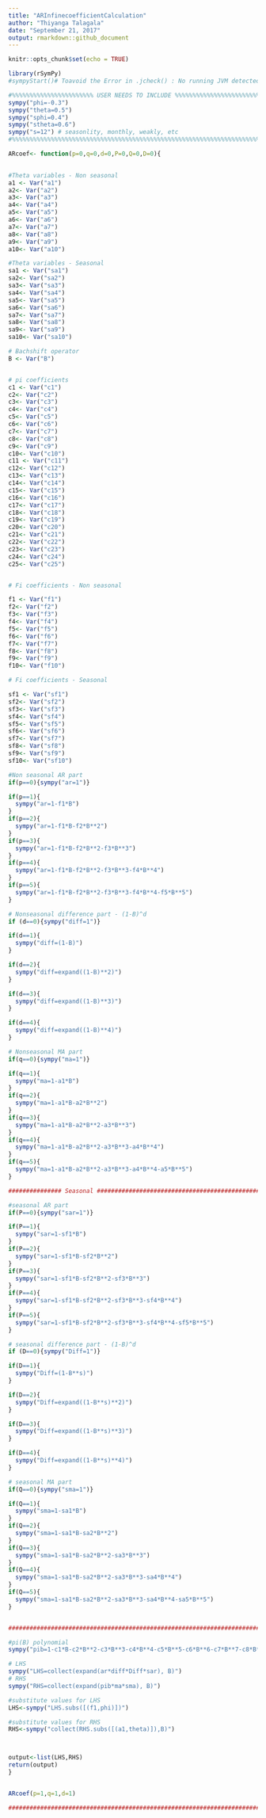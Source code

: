 ```yaml
---
title: "ARInfinecoefficientCalculation"
author: "Thiyanga Talagala"
date: "September 21, 2017"
output: rmarkdown::github_document
---
```


```r
knitr::opts_chunk$set(echo = TRUE)
```


```r
library(rSymPy)
#sympyStart()# Toavoid the Error in .jcheck() : No running JVM detected. Maybe .jinit() would help.

#%%%%%%%%%%%%%%%%%%%%%%% USER NEEDS TO INCLUDE %%%%%%%%%%%%%%%%%%%%%%%%%%%%%%%%
sympy("phi=-0.3")
sympy("theta=0.5")
sympy("sphi=0.4")
sympy("stheta=0.6")
sympy("s=12") # seasonlity, monthly, weakly, etc 
#%%%%%%%%%%%%%%%%%%%%%%%%%%%%%%%%%%%%%%%%%%%%%%%%%%%%%%%%%%%%%%%%%%%%%%%%%%%%%%

ARcoef<- function(p=0,q=0,d=0,P=0,Q=0,D=0){

  
#Theta variables - Non seasonal 
a1 <- Var("a1")
a2<- Var("a2")
a3<- Var("a3")
a4<- Var("a4")
a5<- Var("a5")
a6<- Var("a6")
a7<- Var("a7")
a8<- Var("a8")
a9<- Var("a9")
a10<- Var("a10")

#Theta variables - Seasonal 
sa1 <- Var("sa1")
sa2<- Var("sa2")
sa3<- Var("sa3")
sa4<- Var("sa4")
sa5<- Var("sa5")
sa6<- Var("sa6")
sa7<- Var("sa7")
sa8<- Var("sa8")
sa9<- Var("sa9")
sa10<- Var("sa10")

# Bachshift operator
B <- Var("B")


# pi coefficients
c1 <- Var("c1")
c2<- Var("c2")
c3<- Var("c3")
c4<- Var("c4")
c5<- Var("c5")
c6<- Var("c6")
c7<- Var("c7")
c8<- Var("c8")
c9<- Var("c9")
c10<- Var("c10")
c11 <- Var("c11")
c12<- Var("c12")
c13<- Var("c13")
c14<- Var("c14")
c15<- Var("c15")
c16<- Var("c16")
c17<- Var("c17")
c18<- Var("c18")
c19<- Var("c19")
c20<- Var("c20")
c21<- Var("c21")
c22<- Var("c22")
c23<- Var("c23")
c24<- Var("c24")
c25<- Var("c25")


# Fi coefficients - Non seasonal

f1 <- Var("f1")
f2<- Var("f2")
f3<- Var("f3")
f4<- Var("f4")
f5<- Var("f5")
f6<- Var("f6")
f7<- Var("f7")
f8<- Var("f8")
f9<- Var("f9")
f10<- Var("f10")

# Fi coefficients - Seasonal

sf1 <- Var("sf1")
sf2<- Var("sf2")
sf3<- Var("sf3")
sf4<- Var("sf4")
sf5<- Var("sf5")
sf6<- Var("sf6")
sf7<- Var("sf7")
sf8<- Var("sf8")
sf9<- Var("sf9")
sf10<- Var("sf10")

#Non seasonal AR part
if(p==0){sympy("ar=1")}

if(p==1){
  sympy("ar=1-f1*B")
}
if(p==2){
  sympy("ar=1-f1*B-f2*B**2")
}
if(p==3){
  sympy("ar=1-f1*B-f2*B**2-f3*B**3")
}
if(p==4){
  sympy("ar=1-f1*B-f2*B**2-f3*B**3-f4*B**4")
}
if(p==5){
  sympy("ar=1-f1*B-f2*B**2-f3*B**3-f4*B**4-f5*B**5")
}

# Nonseasonal difference part - (1-B)^d
if (d==0){sympy("diff=1")}

if(d==1){
  sympy("diff=(1-B)")
}

if(d==2){
  sympy("diff=expand((1-B)**2)")
}

if(d==3){
  sympy("diff=expand((1-B)**3)")
}

if(d==4){
  sympy("diff=expand((1-B)**4)")
}

# Nonseasonal MA part
if(q==0){sympy("ma=1")}

if(q==1){
  sympy("ma=1-a1*B")
}
if(q==2){
  sympy("ma=1-a1*B-a2*B**2")
}
if(q==3){
  sympy("ma=1-a1*B-a2*B**2-a3*B**3")
}
if(q==4){
  sympy("ma=1-a1*B-a2*B**2-a3*B**3-a4*B**4")
}
if(q==5){
  sympy("ma=1-a1*B-a2*B**2-a3*B**3-a4*B**4-a5*B**5")
}

############### Seasonal ################################################

#seasonal AR part
if(P==0){sympy("sar=1")}

if(P==1){
  sympy("sar=1-sf1*B")
}
if(P==2){
  sympy("sar=1-sf1*B-sf2*B**2")
}
if(P==3){
  sympy("sar=1-sf1*B-sf2*B**2-sf3*B**3")
}
if(P==4){
  sympy("sar=1-sf1*B-sf2*B**2-sf3*B**3-sf4*B**4")
}
if(P==5){
  sympy("sar=1-sf1*B-sf2*B**2-sf3*B**3-sf4*B**4-sf5*B**5")
}

# seasonal difference part - (1-B)^d
if (D==0){sympy("Diff=1")}

if(D==1){
  sympy("Diff=(1-B**s)")
}

if(D==2){
  sympy("Diff=expand((1-B**s)**2)")
}

if(D==3){
  sympy("Diff=expand((1-B**s)**3)")
}

if(D==4){
  sympy("Diff=expand((1-B**s)**4)")
}

# seasonal MA part
if(Q==0){sympy("sma=1")}

if(Q==1){
  sympy("sma=1-sa1*B")
}
if(Q==2){
  sympy("sma=1-sa1*B-sa2*B**2")
}
if(Q==3){
  sympy("sma=1-sa1*B-sa2*B**2-sa3*B**3")
}
if(Q==4){
  sympy("sma=1-sa1*B-sa2*B**2-sa3*B**3-sa4*B**4")
}
if(Q==5){
  sympy("sma=1-sa1*B-sa2*B**2-sa3*B**3-sa4*B**4-sa5*B**5")
}


##########################################################################

#pi(B) polynomial
sympy("pib=1-c1*B-c2*B**2-c3*B**3-c4*B**4-c5*B**5-c6*B**6-c7*B**7-c8*B**8-c9*B**9-c10*B**10-c11*B**11-c12*B**12-c13*B**13-c14*B**14-c15*B**15-c16*B**16-c17*B**17-c18*B**18-c19*B**19-c20*B**20-c21*B**21-c22*B**22-c23*B**23-c24*B**24-c25*B**25")

# LHS
sympy("LHS=collect(expand(ar*diff*Diff*sar), B)")
# RHS
sympy("RHS=collect(expand(pib*ma*sma), B)")

#substitute values for LHS
LHS<-sympy("LHS.subs([(f1,phi)])")

#substitute values for RHS
RHS<-sympy("collect(RHS.subs([(a1,theta)]),B)")



output<-list(LHS,RHS)
return(output)
}


ARcoef(p=1,q=1,d=1)

####################################################################################################


```


